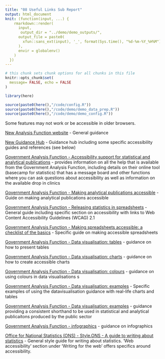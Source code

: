 ```yaml
---
title: "08 Useful Links Sub Report"
output: html_document
knit: (function(input, ...) {
    rmarkdown::render(
      input,
       output_dir = "../demo/demo_outputs/",
      output_file = paste0(
        xfun::sans_ext(input), '_', format(Sys.time(), "%d-%m-%Y_%H%M") , '.html'
      ),
      envir = globalenv()
    )
  })
---
```

  
  

```r
# this chunk sets chunk options for all chunks in this file
knitr::opts_chunk$set(
  message= FALSE, echo = FALSE
)

library(here)

source(paste0(here(),"/code/config.R"))
source(paste0(here(),"/code/demo/demo_data_prep.R"))
source(paste0(here(),"/code/demo/demo_config.R"))
```


Some features may not work or be accessible in older browsers.

[New Analysis Function website](https://analysisfunction.civilservice.gov.uk) - General guidance

[New Guidance Hub](https://analysisfunction.civilservice.gov.uk/policy-store/) - Guidance hub including some specific accessibility guides and references (see below)

[Government Analysis Function - Accessibility support for statistical and analytical publications](https://analysisfunction.civilservice.gov.uk/news/accessibility-support-for-statistical-and-analytical-publications/) - provides information on all the help that is available from the Government Analysis Function, including details on their online tool (basecamp for statistics) that has a message board and other functions where you can ask questions about accessibility as well as information on the available drop in clinics

[Government Analysis Function - Making analytical publications accessible](https://analysisfunction.civilservice.gov.uk/policy-store/making-analytical-publications-accessible/) - Guide on making analytical publications accessible

[Government Analysis Function  - Releasing statistics in spreadsheets](https://analysisfunction.civilservice.gov.uk/policy-store/releasing-statistics-in-spreadsheets/) - General guide including specific section on accessibility with links to Web Content Accessibility Guidelines (WCAG) 2.1

[Government Analysis Function  - Making spreadsheets accessible: a checklist of the basics](https://analysisfunction.civilservice.gov.uk/policy-store/making-spreadsheets-accessible-a-brief-checklist-of-the-basics/) - Specific guide on making accessible spreadsheets

[Government Analysis Function  - Data visualisation: tables ](https://analysisfunction.civilservice.gov.uk/policy-store/data-visualisation-tables/) - guidance on how to present tables

[Government Analysis Function  - Data visualisation: charts ](https://analysisfunction.civilservice.gov.uk/policy-store/data-visualisation-charts/) - guidance on how to create accessible charts

[Government Analysis Function  - Data visualisation: colours ](https://analysisfunction.civilservice.gov.uk/policy-store/data-visualisation-colours-in-charts/) - guidance on using colours in data visualisations s

[Government Analysis Function  - Data visualisation: examples ](https://analysisfunction.civilservice.gov.uk/policy-store/data-visualisation-chart-examples/) - Specific examples of using the datavisualisation guidance with real-life charts and tables  

[Government Analysis Function  - Data visualisation: examples ](https://analysisfunction.civilservice.gov.uk/policy-store/symbols-in-tables-definitions-and-help/) - guidance providing a consistent shorthand to be used in statistical and analytical publicaitons produced by the public sector 

[Government Analysis Function - infographics](https://analysisfunction.civilservice.gov.uk/policy-store/infographics/) - guidance on infographics

[Office for National Statistics (ONS) - Style.ONS - A guide to writing about statistics](https://style.ons.gov.uk) - General style guide for writing about statistics. 'Web accessibility' section under 'Writing for the web' offers specifics around accessibility.

